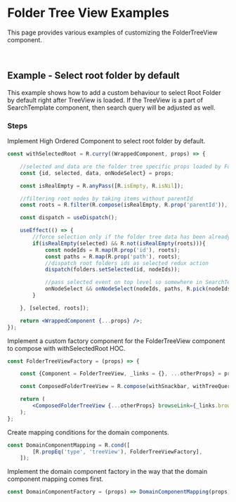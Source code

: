 
<Meta title="Examples/FolderTree View/README"/>

# Folder Tree View Examples

This page provides various examples of customizing the FolderTreeView component.

<br/>

## Example - Select root folder by default

This example shows how to add a custom behaviour to select Root Folder by default right after TreeView is loaded.
If the TreeView is a part of SearchTemplate component, then search query will be adjusted as well.

### Steps

Implement High Ordered Component to select root folder by default.

```jsx
const withSelectedRoot = R.curry((WrappedComponent, props) => {

    //selected and data are the folder tree specific props loaded by FolderTree Component
    const {id, selected, data, onNodeSelect} = props;

    const isRealEmpty = R.anyPass([R.isEmpty, R.isNil]);

    //filtering root nodes by taking items without parentId
    const roots = R.filter(R.compose(isRealEmpty, R.prop('parentId')), R.values(data));

    const dispatch = useDispatch();

    useEffect(() => {
        //force selection only if the folder tree data has been already loaded but nothing is selected yet
        if(isRealEmpty(selected) && R.not(isRealEmpty(roots))){
            const nodeIds = R.map(R.prop('id'), roots);
            const paths = R.map(R.prop('path'), roots);
            //dispatch root folders ids as selected redux action
            dispatch(folders.setSelected(id, nodeIds));

            //pass selected event on top level so somewhere in SearchTemplate it will be handled as a query criteria
            onNodeSelect && onNodeSelect(nodeIds, paths, R.pick(nodeIds, data));
        }

    }, [selected, roots]);

    return <WrappedComponent {...props} />;
});
```

Implement a custom factory component for the FolderTreeView component to compose with withSelectedRoot HOC.

```jsx
const FolderTreeViewFactory = (props) => {

    const {Component = FolderTreeView, _links = {}, ...otherProps} = props;

    const ComposedFolderTreeView = R.compose(withSnackbar, withTreeQueryLoader, withSelectedRoot)(Component);

    return (
        <ComposedFolderTreeView {...otherProps} browseLink={_links.browse}/>
    );
};
```

Create mapping conditions for the domain components.

```jsx
const DomainComponentMapping = R.cond([
        [R.propEq('type', 'treeView'), FolderTreeViewFactory],
    ]);
```

Implement the domain component factory in the way that the domain component mapping comes first.

```jsx
const DomainComponentFactory = (props) => DomainComponentMapping(props) || DefaultComponentFactory(props)
```



